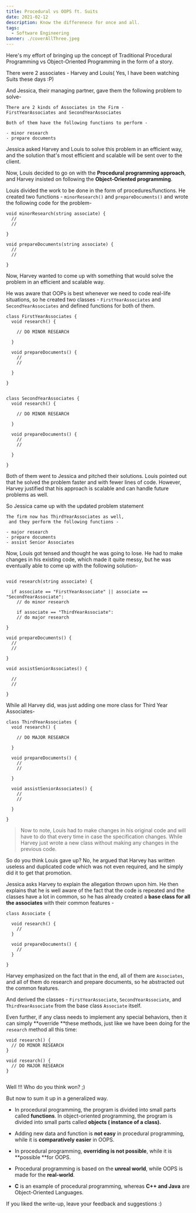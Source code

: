 ```yaml
---
title: Procedural vs OOPS ft. Suits
date: 2021-02-12
description: Know the differenece for once and all. 
tags:
  - Software Engineering
banner: ./coverAllThree.jpeg
---
```


Here's my effort of bringing up the concept of Traditional Procedural Programming vs Object-Oriented Programming in the form of a story.


There were 2 associates - Harvey and Louis( Yes, I have been watching Suits these days :P)

And Jessica, their managing partner,  gave them the following problem to solve-

```
There are 2 kinds of Associates in the Firm - 
FirstYearAssociates and SecondYearAssociates

Both of them have the following functions to perform -

- minor research 
- prepare documents
```

Jessica asked Harvey and Louis to solve this problem in an efficient way, and the solution that's most efficient and scalable will be sent over to the client.

Now, Louis decided to go on with the **Procedural programming approach**, and Harvey insisted on following the **Object-Oriented programming**.

Louis divided the work to be done in the form of procedures/functions. He created two functions - `minorResearch()` and `prepareDocuments()` and wrote the following code for the problem-

```
void minorResearch(string associate) {
  //
  //

}

void prepareDocuments(string associate) {
  //
  //

}
```

Now, Harvey wanted to come up with something that would solve the problem in an efficient and scalable way.

He was aware that OOPs is best whenever we need to code real-life situations, so he created two classes - `FirstYearAssociates` and `SecondYearAssociates` and defined functions for both of them.


```
class FirstYearAssociates {
  void research() {

    // DO MINOR RESEARCH

  }

  void prepareDocuments() {
    //
    //

  }

}
```

```

class SecondYearAssociates {
  void research() {

    // DO MINOR RESEARCH

  }

  void prepareDocuments() {
    //
    //

  }

}
```

Both of them went to Jessica and pitched their solutions. Louis pointed out that he solved the problem faster and with fewer lines of code.
However, Harvey justified that his approach is scalable and can handle future problems as well.

So Jessica came up with the updated problem statement

```
The firm now has ThirdYearAssociates as well,
 and they perform the following functions -

- major research 
- prepare documents
- assist Senior Associates

```
Now, Louis got tensed and thought he was going to lose.
He had to make changes in his existing code, which made it quite messy, but he was eventually able to come up with the following solution-

```

void research(string associate) {

  if associate == "FirstYearAssociate" || associate == "SecondYearAssociate":
    // do minor research

    if associate == "ThirdYearAssociate":
    // do major research

}

void prepareDocuments() {
  //
  //

}

void assistSeniorAssociates() {

  //
  //

}
```

While all Harvey did, was just adding one more class for Third Year Associates-


```
class ThirdYearAssociates {
  void research() {

    // DO MAJOR RESEARCH

  }

  void prepareDocuments() {
    //
    //

  }

  void assistSeniorAssociates() {
    //
    //

  }

}
```


> Now to note, Louis had to make changes in his original code and will have to do that every time in case the specification changes.
While Harvey just wrote a new class without making any changes in the previous code.

So do you think Louis gave up?
No, he argued that Harvey has written useless and duplicated code which was not even required, and he simply did it to get that promotion.



Jessica asks Harvey to explain the allegation thrown upon him.
He then explains that he is well aware of the fact that the code is repeated and the classes have a lot in common, so he has already created a **base class for all the associates** with their common features -

```
class Associate {

  void research() {
    //
  }

  void prepareDocuments() {
    //
  }

}

```

Harvey emphasized on the fact that in the end, all of them are `Associates`, and all of them do research and prepare documents, so he abstracted out the common features.

And derived the classes - `FirstYearAssociate`, `SecondYearAssociate`, and `ThirdYearAssociate` from the base class `Associate` itself.

Even further, if any class needs to implement any special behaviors, then it can simply **override **these methods, just like we have been doing for the `research` method all this time:

```
void research() {
  // DO MINOR RESEARCH
}
```
```
void research() {
  // DO MAJOR RESEARCH
}


```
Well !!! Who do you think won? ;)


But now to sum it up in a generalized way.

- In procedural programming, the program is divided into small parts called **functions**.	In object-oriented programming, the program is divided into small parts called **objects ( instance of a class).**

- Adding new data and function is **not easy** in procedural programming, while it is **comparatively easier** in OOPS.

- In procedural programming, **overriding is not possible**, while it is **possible **for OOPS.

- Procedural programming is based on the **unreal world**, while OOPS is made for the **real-world**.

- **C** is an example of procedural programming, whereas **C++ and Java** are Object-Oriented Languages.

If you liked the write-up, leave your feedback and suggestions :)
